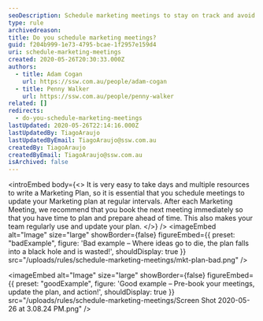 ```yaml
---
seoDescription: Schedule marketing meetings to stay on track and avoid wasting your Marketing plan.
type: rule
archivedreason:
title: Do you schedule marketing meetings?
guid: f204b999-1e73-4795-bcae-1f2957e159d4
uri: schedule-marketing-meetings
created: 2020-05-26T20:30:33.000Z
authors:
  - title: Adam Cogan
    url: https://ssw.com.au/people/adam-cogan
  - title: Penny Walker
    url: https://ssw.com.au/people/penny-walker
related: []
redirects:
  - do-you-schedule-marketing-meetings
lastUpdated: 2020-05-26T22:14:16.000Z
lastUpdatedBy: TiagoAraujo
lastUpdatedByEmail: TiagoAraujo@ssw.com.au
createdBy: TiagoAraujo
createdByEmail: TiagoAraujo@ssw.com.au
isArchived: false
---
```


<introEmbed
  body={<>
It is very easy to take days and multiple resources to write a Marketing Plan, so it is essential that you schedule meetings to update your Marketing plan at regular intervals. After each Marketing Meeting, we recommend that you book the next meeting immediately so that you have time to plan and prepare ahead of time. This also makes your team regularly use and update your plan.
  </>}
/>
<imageEmbed
  alt="Image"
  size="large"
  showBorder={false}
  figureEmbed={{
    preset: "badExample",
    figure: 'Bad example – Where ideas go to die, the plan falls into a black hole and is wasted!',
    shouldDisplay: true
  }}
  src="/uploads/rules/schedule-marketing-meetings/mkt-plan-bad.png"
/>

<imageEmbed
  alt="Image"
  size="large"
  showBorder={false}
  figureEmbed={{
    preset: "goodExample",
    figure: 'Good example – Pre-book your meetings, update the plan, and action!',
    shouldDisplay: true
  }}
  src="/uploads/rules/schedule-marketing-meetings/Screen Shot 2020-05-26 at 3.08.24 PM.png"
/>
